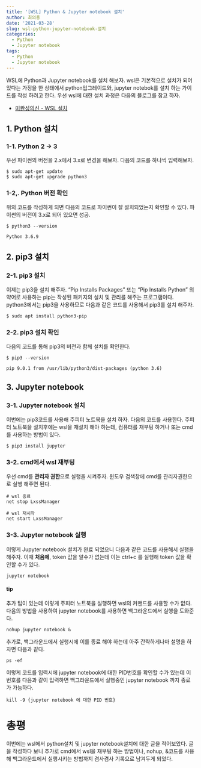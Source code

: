 ```yaml
---
title: '[WSL] Python & Jupyter notebook 설치'
author: 최의용
date: '2021-03-28'
slug: wsl-python-jupyter-notebook-설치
categories:
  - Python
  - Jupyter notebook
tags:
  - Python
  - Jupyter notebook
---
```


WSL에 Python과 Jupyter notebook를 설치 해보자. wsl은 기본적으로 설치가 되어 있다는 가정을 한 상태에서 python업그레이드와, jupyter notebok를 설치 하는 가이드를 작성 하려고 한다. 우선 wsl에 대한 설치 과정은 다음의 블로그를 참고 하자.

 - [미완성의신 - WSL 설치](https://medium.com/@unfinishedgod/wsl%EC%97%90-%EB%8C%80%ED%95%B4-%EC%95%8C%EC%95%84%EB%B3%B4%EC%9E%90-e01eb130bbff)
 

## 1. Python 설치

### 1-1. Python 2 -> 3 

우선 파이썬의 버전을 2.x에서 3.x로 변경을 해보자. 다음의 코드를 하나씩 입력해보자.

```
$ sudo apt-get update
$ sudo apt-get upgrade python3
```

### 1-2,. Python 버전 확인

위의 코드를 작성하게 되면 다음의 코드로 파이썬이 잘 설치되었는지 확인할 수 있다. 파이썬의 버전이 3.x로 되어 있으면 성공.

```
$ python3 --version

Python 3.6.9
```

## 2. pip3 설치

### 2-1. pip3 설치

이제는 pip3을 설치 해주자. "Pip Installs Packages" 또는 "Pip Installs Python" 의 약어로 사용하는 pip는 작성된 패키지의 설치 및 관리를 해주는 프로그램이다. python3에서는 pip3을 사용하므로 다음과 같은 코드를 사용해서 pip3를 설치 해주자.

```
$ sudo apt install python3-pip

```

### 2-2. pip3 설치 확인

다음의 코드를 통해 pip3의 버전과 함께 설치를 확인한다.

```
$ pip3 --version

pip 9.0.1 from /usr/lib/python3/dist-packages (python 3.6)
```

## 3. Jupyter notebook

### 3-1. Jupyter notebook 설치

이번에는 pip3코드를 사용해 주피터 노트북을 설치 하자. 다음의 코드를 사용한다. 주피터 노트북을 설치후에는 wsl을 재설치 해야 하는데, 컴퓨터를 재부팅 하거나 또는 cmd를 사용하는 방법이 있다.

```
$ pip3 install jupyter
```

### 3-2. cmd에서 wsl 재부팅

우선 cmd를 **관리자 권한**으로 실행을 시켜주자. 윈도우 검색창에 cmd를 관리자권한으로 실행 해주면 된다. 

```
# wsl 종료
net stop LxssManager

# wsl 재시작
net start LxssManager
```

### 3-3. Jupyter notebook 실행

이렇게 Jupyter notebook 설치가 완료 되었으니 다음과 같은 코드를 사용해서 실행을 해주자. 이때 **처음에**, token 값을 알수가 없는데 이는 ctrl+c 를 실행해 token 값을 확인할 수가 있다.

```
jupyter notebook
```

#### tip

추가 팁이 있는데 이렇게 주피터 노트북을 실행하면 wsl의 커맨드를 사용할 수가 없다. 다음의 방법을 사용하여 jupyter notebook를 사용하면 백그라운드에서 실행을 도와준다. 

```
nohup jupyter notebook &
```

추가로, 백그라운드에서 실행시에 이를 종료 해야 하는데 아주 간략하게나마 설명을 하자면 다음과 같다. 

```
ps -ef
```

이렇게 코드를 입력시에 jupyter notebook에 대한 PID번호를 확인할 수가 있는데 이 번호를 다음과 같이 입력하면 백그라운드에서 실행중인 jupyter notebook 까지 종료가 가능하다. 

```
kill -9 {jupyter notebook 에 대한 PID 번호} 
```


# 총평

이번에는 wsl에서 python설치 및 jupyter notebook설치에 대한 글을 적어보았다. 글을 작성하다 보니 추가로 cmd에서 wsl을 재부팅 하는 방법이나, nohup, &코드를 사용해 백그라운드에서 실행시키는 방법까지 겸사겸사 기록으로 남겨두게 되었다.



